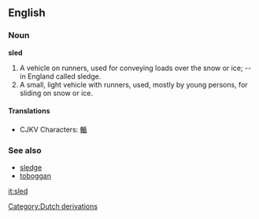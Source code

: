 ==English==
===Noun===
'''sled'''

#A vehicle on runners, used for conveying loads over the snow or ice; -- in England called sledge.
#A small, light vehicle with runners, used, mostly by young persons, for sliding on snow or ice.

====Translations====
*CJKV Characters: [[輴]]

===See also===
*[[sledge]]
*[[toboggan]]

[[it:sled]]
[[Category:Dutch derivations]]
